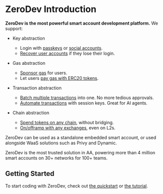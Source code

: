 # ZeroDev Introduction

**ZeroDev is the most powerful smart account development platform.**  We support:

- Key abstraction
    - Login with [passkeys](/sdk/advanced/passkeys) or [social accounts](/sdk/signers/intro).
    - [Recover user accounts](/sdk/advanced/recovery) if they lose their login.

- Gas abstraction
    - [Sponsor gas](/sdk/core-api/sponsor-gas) for users.
    - Let users [pay gas with ERC20 tokens](/sdk/core-api/pay-gas-with-erc20s).

- Transaction abstraction
    - [Batch multiple transactions](/sdk/core-api/batch-transactions) into one.  No more tedious approvals.
    - [Automate transactions](/sdk/permissions/intro) with session keys.  Great for AI agents.

- Chain abstraction
    - [Spend tokens on any chain](/sdk/advanced/chain-abstraction), without bridging.
    - [On/offramp with any exchanges](/global-address), even on L2s.

ZeroDev can be used as a standalone embedded smart account, or used alongside WaaS solutions such as Privy and Dynamic.

ZeroDev is the most trusted solution in AA, powering more than 4 million smart accounts on 30+ networks for 100+ teams.

## Getting Started

To start coding with ZeroDev, check out [the quickstart](/sdk/getting-started/quickstart) or [the tutorial](/sdk/getting-started/tutorial).
